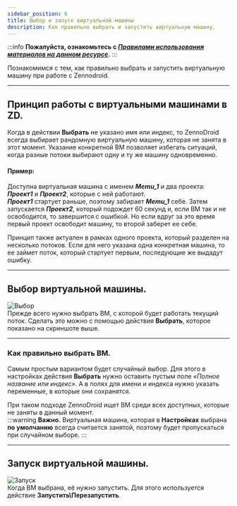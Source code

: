 ```yaml
---
sidebar_position: 6
title: Выбор и запуск виртуальной машины
description: Как правильно выбрать и запустить виртуальную машину.
---
```

:::info **Пожалуйста, ознакомьтесь с [*Правилами использования материалов на данном ресурсе*](../../Disclaimer).**
:::

Познакомимся с тем, как правильно выбрать и запустить виртуальную машину при работе с Zennodroid. 
_______________________________________________
## Принцип работы с виртуальными машинами в ZD.  
Когда в действии **Выбрать** не указано имя или индекс, то ZennoDroid всегда выбирает рандомную виртуальную машину, которая не занята в этот момент. Указание конкретной ВМ позволяет избегать ситуаций, когда разные потоки выбирают одну и ту же машину одновременно.  
#### Пример:  
Доступна виртуальная машина с именем ***Memu_1*** и два проекта: ***Проект1*** и ***Проект2***, которые с ней работают.  
***Проект1*** стартует раньше, поэтому забирает ***Memu_1*** себе. Затем запускается ***Проект2***, который подождет 60 секунд и, если ВМ так и не освободится, то завершится с ошибкой. Но если вдруг за это время первый проект освободит машину, то второй заберет ее себе.  

Принцип также актуален в рамках одного проекта, который разделен на несколько потоков. Если для него указана одна конкретная машина, то ее займет поток, который стартует первым, последующие же выдадут ошибку.  
_______________________________________________
## Выбор виртуальной машины.  
![Выбор](./assets/ChooseVM/ChooseVM_pic1.png)   
Прежде всего нужно выбрать ВМ, с которой будет работать текущий поток. Сделать это можно с помощью действия **Выбрать**, которое показано на скриншоте выше.         
_______________________________________________
### Как правильно выбрать ВМ.  
Самым простым вариантом будет случайный выбор. Для этого в настройках действия **Выбрать** нужно оставить пустым поле *«Полное название или индекс»*. А в полях для имени и индекса нужно указать переменные, в которые они сохранятся.  

При таком подходе ZennoDroid ищет ВМ среди всех доступных, которые не заняты в данный момент.  
:::warning **Важно.**
Виртуальная машина, которая в **Настройках** выбрана **по умолчанию** всегда считается занятой, поэтому будет пропускаться при случайном выборе.
:::    
_______________________________________________
## Запуск виртуальной машины.  
![Запуск](./assets/ChooseVM/ChooseVM_pic2.png)   
Когда ВМ выбрана, её нужно запустить. Для этого используется действие **Запустить\Перезапустить**.   